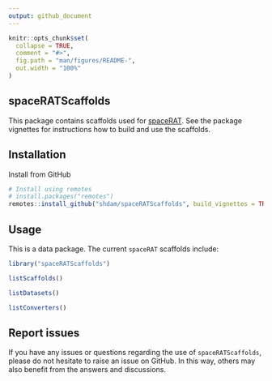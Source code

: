 ```yaml
---
output: github_document
---
```


<!-- README.md is generated from README.Rmd. Please edit that file -->

```r
knitr::opts_chunk$set(
  collapse = TRUE,
  comment = "#>",
  fig.path = "man/figures/README-",
  out.width = "100%"
)
```

## spaceRATScaffolds

This package contains scaffolds used for
[spaceRAT](https://github.com/XueningHe/spaceRAT). 
See the package vignettes for instructions how to build and use the scaffolds.

## Installation

Install from GitHub

``` r
# Install using remotes
# install.packages("remotes")
remotes::install_github("shdam/spaceRATScaffolds", build_vignettes = TRUE)
```


## Usage

This is a data package.
The current `spaceRAT` scaffolds include:

```r

library("spaceRATScaffolds")

listScaffolds()

listDatasets()

listConverters()
```


## Report issues

If you have any issues or questions regarding the use of `spaceRATScaffolds`, please do not hesitate to raise an issue on GitHub.
In this way, others may also benefit from the answers and discussions.
